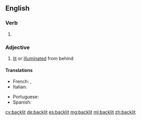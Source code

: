 ==English==

===Verb===
{{head|en}}

# {{en-past of|backlight}}

===Adjective===
{{en-adj}}

# [[lit]] or [[illuminated]] from behind

====Translations====
{{trans-top|Illuminated from behind}}
* French: {{t+|fr|rétro-éclairé}}, {{t|fr|éclairé par derrière}}
* Italian: {{t|it|illuminato dal di dietro}}
{{trans-mid}}
* Portuguese: {{t|pt|retroiluminado}}
* Spanish: {{t+|es|retroiluminado}}
{{trans-bottom}}

[[cy:backlit]]
[[de:backlit]]
[[es:backlit]]
[[mg:backlit]]
[[ml:backlit]]
[[zh:backlit]]